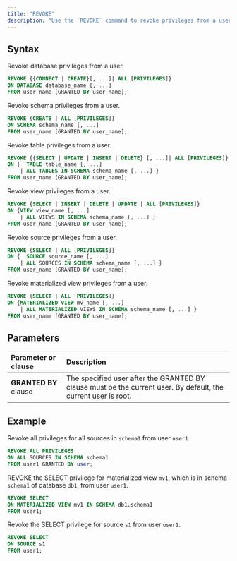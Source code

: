 ```yaml
---
title: "REVOKE"
description: "Use the `REVOKE` command to revoke privileges from a user."
---
```


## Syntax

Revoke database privileges from a user.

```sql
REVOKE {{CONNECT | CREATE}[, ...]| ALL [PRIVILEGES]}
ON DATABASE database_name [, ...]
FROM user_name [GRANTED BY user_name];
```

Revoke schema privileges from a user.

```sql
REVOKE {CREATE | ALL [PRIVILEGES]}
ON SCHEMA schema_name [, ...]
FROM user_name [GRANTED BY user_name];
```

Revoke table privileges from a user.

```sql
REVOKE {{SELECT | UPDATE | INSERT | DELETE} [, ...]| ALL [PRIVILEGES]}
ON {  TABLE table_name [, ...]
    | ALL TABLES IN SCHEMA schema_name [, ...] }
FROM user_name [GRANTED BY user_name];
```

Revoke view privileges from a user.

```sql
REVOKE {SELECT | INSERT | DELETE | UPDATE | ALL [PRIVILEGES]}
ON {VIEW view_name [, ...]
    | ALL VIEWS IN SCHEMA schema_name [, ...] }
FROM user_name [GRANTED BY user_name];
```

Revoke source privileges from a user.

```sql
REVOKE {SELECT | ALL [PRIVILEGES]}
ON {  SOURCE source_name [, ...]
    | ALL SOURCES IN SCHEMA schema_name [, ...] }
FROM user_name [GRANTED BY user_name];
```

Revoke materialized view privileges from a user.

```sql
REVOKE {SELECT | ALL [PRIVILEGES]}
ON {MATERIALIZED VIEW mv_name [, ...]
    | ALL MATERIALIZED VIEWS IN SCHEMA schema_name [, ...] }
FROM user_name [GRANTED BY user_name];
```

## Parameters

| Parameter or clause   | Description                                                                                                    |
| :-------------------- | :------------------------------------------------------------------------------------------------------------- |
| **GRANTED BY** clause | The specified user after the GRANTED BY clause must be the current user. By default, the current user is root. |

## Example

Revoke all privileges for all sources in `schema1` from user `user1`.

```sql
REVOKE ALL PRIVILEGES
ON ALL SOURCES IN SCHEMA schema1
FROM user1 GRANTED BY user;
```

REVOKE the SELECT privilege for materialized view `mv1`, which is in schema `schema1` of database `db1`, from user `user1`.

```sql
REVOKE SELECT
ON MATERIALIZED VIEW mv1 IN SCHEMA db1.schema1
FROM user1;
```

Revoke the SELECT privilege for source `s1` from user `user1`.

```sql
REVOKE SELECT
ON SOURCE s1
FROM user1;
```
